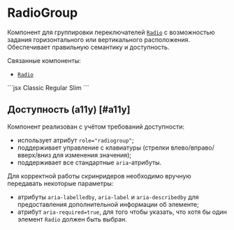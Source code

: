 <Overview>

# RadioGroup

Компонент для группировки переключателей [`Radio`](/components/radio) с возможностью задания горизонтального или вертикального
расположения. Обеспечивает правильную семантику и доступность.

Связанные компоненты:

- [`Radio`](/components/radio)

</Overview>

<Playground>
  ```jsx
  <RadioGroup>
    <Radio name="fit" value="classic">
      Classic
    </Radio>
    <Radio name="fit" value="regular">
      Regular
    </Radio>
    <Radio name="fit" value="slim" disabled description="Нет в наличии">
      Slim
    </Radio>
  </RadioGroup>
  ```
</Playground>

## Доступность (a11y) [#a11y]

Компонент реализован с учётом требований доступности:

- использует атрибут `role="radiogroup"`;
- поддерживает управление с клавиатуры (стрелки влево/вправо/вверх/вниз для изменения значения);
- поддерживает все стандартные `aria`-атрибуты.

Для корректной работы скринридеров необходимо вручную передавать некоторые параметры:

- атрибуты `aria-labelledby`, `aria-label` и `aria-describedby` для предоставления дополнительной информации об элементе;
- атрибут `aria-required=true`, для того чтобы указать, что хотя бы один элемент `Radio` должен быть выбран.
